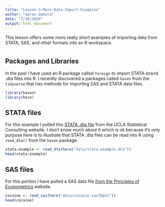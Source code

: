 ```yaml
---
title: "Lesson-3-More-Data-Import-Examples"
author: "aaron mamula"
date: "7/30/2020"
output: html_document
---
```


This lesson offers some more really short examples of importing data from STATA, SAS, and other formats into an R workspace.


# {.tabset .tabset-fade .tabset-pills}

## Packages and Libraries

In the past I have used an R package called ```foreign``` to import STATA-brand .dta files into R. I recently discovered a packages called ```haven``` from the ```tidyverse``` that has methods for importing SAS and STATA data files. 

```r
library(haven)
library(here)
```

## STATA files {.tabset}

For this example I pulled this [STATA .dta file](https://stats.idre.ucla.edu/stata/examples/kirk/experimental-design-procedures-for-the-behavioral-sciences-third-edition-by-roger-e-kirk/) from the UCLA Statistical Consulting website. I don't know much about it which is ok because it's only purpose here is to illustrate that STATA .dta files can be read into R using ```read_dta()``` from the ```haven``` package.

```r
stata.example <- read_dta(here("data/stata-example.dta"))
head(stata.example)
```

## SAS files

For this portion I have pulled a SAS data file [from the Principles of Econometrics](http://www.principlesofeconometrics.com/sas.htm) website.

```r
cocaine <- read_sas(here("data/cocaine.sas7bdat"))
head(cocaine)
```